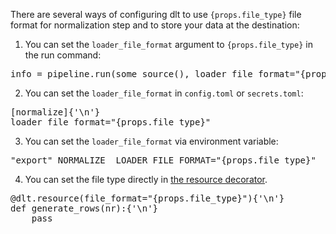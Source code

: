 <span>There are several ways of configuring dlt to use <code>{props.file_type}</code> file format for normalization step and to store your data at the destination:</span>

1. <span>You can set the <code>loader_file_format</code> argument to <code>{props.file_type}</code> in the run command:</span>

<pre language="py">
info = pipeline.run(some_source(), loader_file_format="{props.file_type}")
</pre>


2. You can set the `loader_file_format` in `config.toml` or `secrets.toml`:

<pre language="toml">
[normalize]{'\n'}
loader_file_format="{props.file_type}"
</pre>

3. You can set the `loader_file_format` via environment variable:

<pre language="sh">
"export" NORMALIZE__LOADER_FILE_FORMAT="{props.file_type}"
</pre>

4. You can set the file type directly in [the resource decorator](../../general-usage/resource#pick-loader-file-format-for-a-particular-resource).

<pre language="py">
@dlt.resource(file_format="{props.file_type}"){'\n'}
def generate_rows(nr):{'\n'}
&nbsp;&nbsp;&nbsp;&nbsp;pass
</pre>
